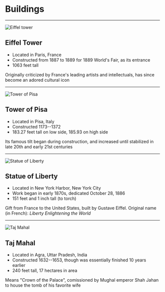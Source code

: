 # Buildings

---

![Eiffel tower](/assets/buildings/eiffel-tower.jpg)

## Eiffel Tower

- Located in Paris, France
- Constructed from 1887 to 1889 for 1889 World's Fair, as its entrance
- 1063 feet tall

Originally criticized by France's leading artists and intellectuals, has since become an adored cultural icon

---

![Tower of Pisa](/assets/buildings/pisa.jpg)

## Tower of Pisa

- Located in Pisa, Italy
- Constructed 1173--1372
- 183.27 feet tall on low side, 185.93 on high side

Its famous tilt began during construction, and increased until stabilized in late 20th and early 21st centuries

---

![Statue of Liberty](/assets/buildings/statue-of-liberty.jpg)

## Statue of Liberty

- Located in New York Harbor, New York City
- Work began in early 1870s, dedicated October 28, 1886
- 151 feet and 1 inch tall (to torch)

Gift from France to the United States, built by Gustave Eiffel. Original name (in French): _Liberty Enlightening the World_

---

![Taj Mahal](/assets/buildings/taj-mahal.jpg)

## Taj Mahal

- Located in Agra, Uttar Pradesh, India
- Constructed 1632--1653, though was essentially finished 10 years earlier
- 240 feet tall, 17 hectares in area

Means "Crown of the Palace", comissioned by Mughal emperor Shah Jahan to house the tomb of his favorite wife

